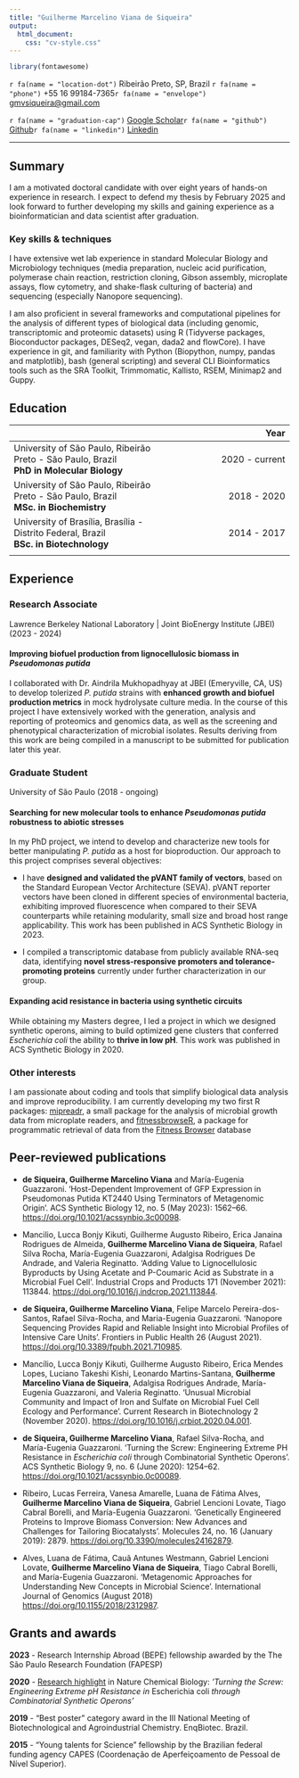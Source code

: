 ```yaml
---
title: "Guilherme Marcelino Viana de Siqueira"
output:
  html_document:
    css: "cv-style.css"
---
```


```r
library(fontawesome)
```

<div class="neat-icons">
<div>
  <span>`r fa(name = "location-dot")` Ribeirão Preto, SP, Brazil</span> <span>`r fa(name = "phone")` +55 16 99184-7365</span><span>`r fa(name = "envelope")` [gmvsiqueira\@gmail.com](mailto:gmvsiqueira@gmail.com){.email}</span>
</div>
<div>
  <span>`r fa(name = "graduation-cap")` [Google Scholar](https://scholar.google.com.br/citations?user=m-KrmPEAAAAJ&hl=en%3EScholar)</span><span>`r fa(name = "github")` [Github](https://github.com/viana-guilherme)</span><span>`r fa(name = "linkedin")` [Linkedin](https://www.linkedin.com/in/guilheviana/) </span>
</div>
</div>

<hr class="pretty-hr">

## Summary

I am a motivated doctoral candidate with over eight years of hands-on experience in research. I expect to defend my thesis by February 2025 and look forward to further developing my skills and gaining experience as a bioinformatician and data scientist after graduation.

### Key skills & techniques

I have extensive wet lab experience in standard Molecular Biology and Microbiology techniques (media preparation, nucleic acid purification, polymerase chain reaction, restriction cloning, Gibson assembly, microplate assays, flow cytometry, and shake-flask culturing of bacteria) and sequencing (especially Nanopore sequencing).

I am also proficient in several frameworks and computational pipelines for the analysis of different types of biological data (including genomic, transcriptomic and proteomic datasets) using R (Tidyverse packages, Bioconductor packages, DESeq2, vegan, dada2 and flowCore). I have experience in git, and familiarity with Python (Biopython, numpy, pandas and matplotlib), bash (general scripting) and several CLI Bioinformatics tools such as the SRA Toolkit, Trimmomatic, Kallisto, RSEM, Minimap2 and Guppy.

## Education

|     |      Year      |
|:--|-:|
| <subtle>University of São Paulo, Ribeirão Preto - São Paulo, Brazil</subtle> <br> **PhD in Molecular Biology** | 2020 - current |
| <subtle>University of São Paulo, Ribeirão Preto - São Paulo, Brazil</subtle> <br> **MSc. in Biochemistry**     |  2018 - 2020   |
| <subtle>University of Brasília, Brasília - Distrito Federal, Brazil</subtle> <br> **BSc. in Biotechnology**    |  2014 - 2017   |
|                                                                                                                |                |
## Experience


### Research Associate

<subtle>Lawrence Berkeley National Laboratory \| Joint BioEnergy Institute (JBEI) (2023 - 2024)</subtle>

#### Improving biofuel production from lignocellulosic biomass in *Pseudomonas putida*

I collaborated with Dr. Aindrila Mukhopadhyay at JBEI (Emeryville, CA, US) to develop tolerized _P. putida_ strains with **enhanced growth and biofuel production metrics** in mock hydrolysate culture media. In the course of this project I have extensively worked with the generation, analysis and reporting of proteomics and genomics data, as well as the screening and phenotypical characterization of microbial isolates. Results deriving from this work are being compiled in a manuscript to be submitted for publication later this year.

### Graduate Student

<subtle>University of São Paulo (2018 - ongoing)</subtle>

#### Searching for new molecular tools to enhance *Pseudomonas putida* robustness to abiotic stresses

In my PhD project, we intend to develop and characterize new tools for better manipulating *P. putida* as a host for bioproduction. Our approach to this project comprises several objectives:

-   I have **designed and validated the pVANT family of vectors**, based on the Standard European Vector Architecture (SEVA). pVANT reporter vectors have been cloned in different species of environmental bacteria, exhibiting improved fluorescence when compared to their SEVA counterparts while retaining modularity, small size and broad host range applicability. This work has been published in ACS Synthetic Biology in 2023.

-   I compiled a transcriptomic database from publicly available RNA-seq data, identifying **novel stress-responsive promoters and tolerance-promoting proteins** currently under further characterization in our group.

#### Expanding acid resistance in bacteria using synthetic circuits

While obtaining my Masters degree, I led a project in which we designed synthetic operons, aiming to build optimized gene clusters that conferred *Escherichia coli* the ability to **thrive in low pH**. This work was published in ACS Synthetic Biology in 2020.

### Other interests

I am passionate about coding and tools that simplify biological data analysis and improve reproducibility. I am currently developing my two first R packages:  [mipreadr](https://github.com/viana-guilherme/mipreadr), a small package for the analysis of microbial growth data from microplate readers, and [fitnessbrowseR](https://github.com/viana-guilherme/fitnessbrowseR), a package for programmatic retrieval of data from the [Fitness Browser](https://fit.genomics.lbl.gov/cgi-bin/myFrontPage.cgi) database

## Peer-reviewed publications

-   **de Siqueira, Guilherme Marcelino Viana** and María-Eugenia Guazzaroni. 'Host-Dependent Improvement of GFP Expression in Pseudomonas Putida KT2440 Using Terminators of Metagenomic Origin'. ACS Synthetic Biology 12, no. 5 (May 2023): 1562--66. <https://doi.org/10.1021/acssynbio.3c00098>.

-   Mancilio, Lucca Bonjy Kikuti, Guilherme Augusto Ribeiro, Erica Janaina Rodrigues de Almeida, **Guilherme Marcelino Viana de Siqueira**, Rafael Silva Rocha, María-Eugenia Guazzaroni, Adalgisa Rodrigues De Andrade, and Valeria Reginatto. 'Adding Value to Lignocellulosic Byproducts by Using Acetate and P-Coumaric Acid as Substrate in a Microbial Fuel Cell'. Industrial Crops and Products 171 (November 2021): 113844. <https://doi.org/10.1016/j.indcrop.2021.113844>.

-   **de Siqueira, Guilherme Marcelino Viana**, Felipe Marcelo Pereira-dos-Santos, Rafael Silva-Rocha, and Maria-Eugenia Guazzaroni. 'Nanopore Sequencing Provides Rapid and Reliable Insight into Microbial Profiles of Intensive Care Units'. Frontiers in Public Health 26 (August 2021). <https://doi.org/10.3389/fpubh.2021.710985>.

-   Mancílio, Lucca Bonjy Kikuti, Guilherme Augusto Ribeiro, Erica Mendes Lopes, Luciano Takeshi Kishi, Leonardo Martins-Santana, **Guilherme Marcelino Viana de Siqueira**, Adalgisa Rodrigues Andrade, María-Eugenia Guazzaroni, and Valeria Reginatto. 'Unusual Microbial Community and Impact of Iron and Sulfate on Microbial Fuel Cell Ecology and Performance'. Current Research in Biotechnology 2 (November 2020). <https://doi.org/10.1016/j.crbiot.2020.04.001>.

-   **de Siqueira, Guilherme Marcelino Viana**, Rafael Silva-Rocha, and María-Eugenia Guazzaroni. 'Turning the Screw: Engineering Extreme PH Resistance in *Escherichia coli* through Combinatorial Synthetic Operons'. ACS Synthetic Biology 9, no. 6 (June 2020): 1254--62. <https://doi.org/10.1021/acssynbio.0c00089>.

-   Ribeiro, Lucas Ferreira, Vanesa Amarelle, Luana de Fátima Alves, **Guilherme Marcelino Viana de Siqueira**, Gabriel Lencioni Lovate, Tiago Cabral Borelli, and María-Eugenia Guazzaroni. 'Genetically Engineered Proteins to Improve Biomass Conversion: New Advances and Challenges for Tailoring Biocatalysts'. Molecules 24, no. 16 (January 2019): 2879. <https://doi.org/10.3390/molecules24162879>.

-   Alves, Luana de Fátima, Cauã Antunes Westmann, Gabriel Lencioni Lovate, **Guilherme Marcelino Viana de Siqueira**, Tiago Cabral Borelli, and María-Eugenia Guazzaroni. 'Metagenomic Approaches for Understanding New Concepts in Microbial Science'. International Journal of Genomics (August 2018) <https://doi.org/10.1155/2018/2312987>.

## Grants and awards

**2023** - Research Internship Abroad (BEPE) fellowship awarded by the The São Paulo Research Foundation (FAPESP)

**2020** - [Research highlight](https://www.nature.com/articles/s41589-020-0580-3) in Nature Chemical Biology: *'Turning the Screw: Engineering Extreme pH Resistance in* Escherichia coli *through Combinatorial Synthetic Operons'*

**2019** - "Best poster" category award in the III National Meeting of Biotechnological and Agroindustrial Chemistry. EnqBiotec. Brazil.

**2015** - "Young talents for Science" fellowship by the Brazilian federal funding agency CAPES (Coordenação de Aperfeiçoamento de Pessoal de Nível Superior).
